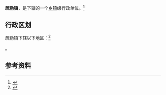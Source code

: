 {{中国乡级行政区|65/31/22/100/000}}

'''疏勒镇'''，是{{PRC admin/fullname|65/31/22/100/000|3}}下辖的一个[[乡镇|乡镇]]级行政单位。<ref>{{PRC admin/ref sgc|{{PRC admin/parent|65/31/22/100/000}}}}</ref>

== 行政区划 ==

疏勒镇下辖以下地区：<ref>{{PRC admin/ref sgc|65/31/22/100/000}}</ref>

{{PRC admin/children|65/31/22/100/000}}。

== 参考资料 ==

{{reflist}}

{{PRC admin/navcat|65/31/22/100/000}}
{{新疆行政区划小作品}}